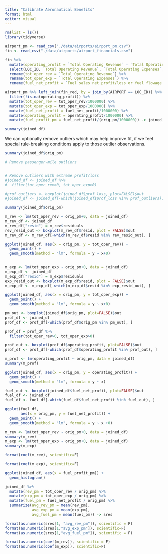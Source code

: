 ```yaml
---
title: "Calibrate Aeronautical Benefits"
format: html
editor: visual
---
```


```r
rm(list = ls())
library(tidyverse)

airport_pm <- read_csv("./data/airports/airport_pm.csv")
fin <- read_csv("./data/airports/airport_financials.csv")
```

```r
fin %>%
  mutate(operating_profit = `Total Operating Revenue` - `Total Operating Expenses`) %>%
  select(LOC_ID, `Total Operating Revenue`, `Total Operating Expenses`, operating_profit, `Fuel sales net profit/loss or fuel flowage fees`) %>%
  rename(tot_oper_rev = `Total Operating Revenue`) %>%
  rename(tot_oper_exp = `Total Operating Expenses`) %>%
  rename(fuel_net_profit = `Fuel sales net profit/loss or fuel flowage fees`) -> fin_red
```

```r
airport_pm %>% left_join(fin_red, by = join_by(AIRPORT == LOC_ID)) %>%
  filter(!is.na(operating_profit)) %>%
  mutate(tot_oper_rev = tot_oper_rev/1000000) %>%
  mutate(tot_oper_exp = tot_oper_exp/1000000) %>%
  mutate(fuel_net_profit = fuel_net_profit/1000000) %>%
  mutate(operating_profit = operating_profit/1000000) %>%
  mutate(fuel_profit_pm = fuel_net_profit/(orig_pm/1000000)) -> joined_df

summary(joined_df)
```

We can optionally remove outliers which may help improve fit, if we feel special rule-breaking conditions apply to those outlier observations.

```r
summary(joined_df$orig_pm)
```

```r
# Remove passenger-mile outliers


# Remove outliers with extreme profit/loss
#joined_df <- joined_df %>%
#  filter(tot_oper_rev>0, tot_oper_exp>0) 

#prof_outliers <- boxplot(joined_df$prof_loss, plot=FALSE)$out
#joined_df <- joined_df[-which(joined_df$prof_loss %in% prof_outliers),]
```

```r
summary(joined_df$orig_pm)
```

```r
m_rev <- lm(tot_oper_rev ~ orig_pm+0, data = joined_df)
m_rev_df <- joined_df
m_rev_df["resid"] = m_rev$residuals
rev_resid_out <- boxplot(m_rev_df$resid, plot = FALSE)$out
m_rev_df <- m_rev_df[-which(m_rev_df$resid %in% rev_resid_out), ]
```

```r
ggplot(joined_df, aes(x = orig_pm, y = tot_oper_rev)) +
  geom_point() +
  geom_smooth(method = "lm", formula = y ~ x+0)
  
```

```r
m_exp <- lm(tot_oper_exp ~ orig_pm+0, data = joined_df)
m_exp_df <- joined_df
m_exp_df["resid"] = m_exp$residuals
exp_resid_out <- boxplot(m_exp_df$resid, plot = FALSE)$out
m_exp_df <- m_exp_df[-which(m_exp_df$resid %in% exp_resid_out), ]
```

```r
ggplot(joined_df, aes(x = orig_pm, y = tot_oper_exp)) +
  geom_point() +
  geom_smooth(method = "lm", formula = y ~ x+0)
```

```r
pm_out <- boxplot(joined_df$orig_pm, plot=FALSE)$out
prof_df <- joined_df
prof_df <- prof_df[-which(prof_df$orig_pm %in% pm_out), ]

prof_df = prof_df %>%
  filter(tot_oper_rev>0, tot_oper_exp>0)

prof_out <- boxplot(prof_df$operating_profit, plot=FALSE)$out
prof_df <- prof_df[-which(prof_df$operating_profit %in% prof_out), ]

m_prof <- lm(operating_profit ~ orig_pm, data = joined_df)
summary(m_prof)

ggplot(joined_df, aes(x = orig_pm, y = operating_profit)) +
  geom_point() +
  geom_smooth(method = "lm", formula = y ~ x)
```

```r
fuel_out <- boxplot(joined_df$fuel_net_profit, plot=FALSE)$out
fuel_df <- joined_df
fuel_df <- fuel_df[-which(fuel_df$fuel_net_profit %in% fuel_out), ]

ggplot(fuel_df, 
       aes(x = orig_pm, y = fuel_net_profit)) +
  geom_point() +
  geom_smooth(method = "lm", formula = y ~ x +0)
```

```r
m_rev <- lm(tot_oper_rev ~ orig_pm+0, data = joined_df)
summary(m_rev)
m_exp <- lm(tot_oper_exp ~ orig_pm+0, data = joined_df)
summary(m_exp)
```

```r
format(coef(m_rev), scientific=F)

format(coef(m_exp), scientific=F)
```

```r
ggplot(joined_df, aes(x = fuel_profit_pm)) + 
  geom_histogram()
```

```r
joined_df %>%
  mutate(rev_pm = tot_oper_rev / orig_pm) %>%
  mutate(exp_pm = tot_oper_exp / orig_pm) %>%
  mutate(fuel_pm = fuel_net_profit / orig_pm) %>%
  summarize(avg_rev_pm = mean(rev_pm),
            avg_exp_pm = mean(exp_pm),
            avg_fuel_pm = mean(fuel_pm)) -> sres

format(as.numeric(sres[1, "avg_rev_pm"]), scientific = F)
format(as.numeric(sres[1,"avg_exp_pm"]), scientific=F)
format(as.numeric(sres[1,"avg_fuel_pm"]), scientific = F)
```

```r
format(as.numeric(coef(m_rev)), scientific = F)
format(as.numeric(coef(m_exp)), scientific=F)
```
